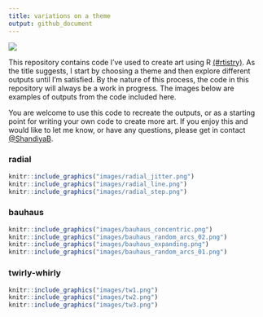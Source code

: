 ```yaml
---
title: variations on a theme
output: github_document
---
```


<!-- badges: start -->
![](https://img.shields.io/badge/variations-theme-EE9B00.svg)
<!-- badges: end -->

This repository contains code I've used to create art using R [(#rtistry)](https://twitter.com/search?q=%23rtistry&src=typed_query). As the title suggests, I start by choosing a theme and then explore different outputs until I'm satisfied. By the nature of this process, the code in this repository will always be a work in progress. The images below are examples of outputs from the code included here.  

You are welcome to use this code to recreate the outputs, or as a starting point for writing your own code to create more art. If you enjoy this and would like to let me know, or have any questions, please get in contact [@ShandiyaB](https://twitter.com/ShandiyaB).  


### radial  

```r
knitr::include_graphics("images/radial_jitter.png")
knitr::include_graphics("images/radial_line.png")
knitr::include_graphics("images/radial_step.png")
```  

### bauhaus

```r
knitr::include_graphics("images/bauhaus_concentric.png")
knitr::include_graphics("images/bauhaus_random_arcs_02.png")
knitr::include_graphics("images/bauhaus_expanding.png")
knitr::include_graphics("images/bauhaus_random_arcs_01.png")
```  

### twirly-whirly

```r
knitr::include_graphics("images/tw1.png")
knitr::include_graphics("images/tw2.png")
knitr::include_graphics("images/tw3.png")
```  
